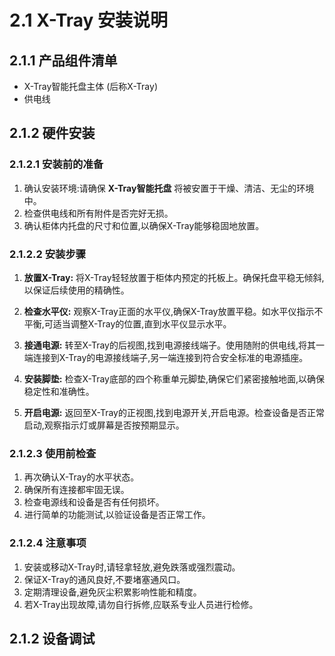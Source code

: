 # 2.1 X-Tray 安装说明

## 2.1.1 产品组件清单

- X-Tray智能托盘主体 (后称X-Tray)
- 供电线

## 2.1.2 硬件安装

### **2.1.2.1 安装前的准备**

1. 确认安装环境:请确保 **X-Tray智能托盘** 将被安置于干燥、清洁、无尘的环境中。
2. 检查供电线和所有附件是否完好无损。
3. 确认柜体内托盘的尺寸和位置,以确保X-Tray能够稳固地放置。

### **2.1.2.2 安装步骤**

1. **放置X-Tray:** 将X-Tray轻轻放置于柜体内预定的托板上。确保托盘平稳无倾斜,以保证后续使用的精确性。

2. **检查水平仪:** 观察X-Tray正面的水平仪,确保X-Tray放置平稳。如水平仪指示不平衡,可适当调整X-Tray的位置,直到水平仪显示水平。

3. **接通电源:** 转至X-Tray的后视图,找到电源接线端子。使用随附的供电线,将其一端连接到X-Tray的电源接线端子,另一端连接到符合安全标准的电源插座。

4. **安装脚垫:** 检查X-Tray底部的四个称重单元脚垫,确保它们紧密接触地面,以确保稳定性和准确性。
5. **开启电源:** 返回至X-Tray的正视图,找到电源开关,开启电源。检查设备是否正常启动,观察指示灯或屏幕是否按预期显示。

### **2.1.2.3 使用前检查**

1. 再次确认X-Tray的水平状态。
2. 确保所有连接都牢固无误。
3. 检查电源线和设备是否有任何损坏。
4. 进行简单的功能测试,以验证设备是否正常工作。

### 2.1.2.4 注意事项

1. 安装或移动X-Tray时,请轻拿轻放,避免跌落或强烈震动。
2. 保证X-Tray的通风良好,不要堵塞通风口。
3. 定期清理设备,避免灰尘积累影响性能和精度。
4. 若X-Tray出现故障,请勿自行拆修,应联系专业人员进行检修。


## 2.1.2 设备调试
